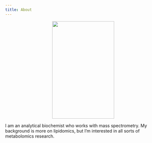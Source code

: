 ```yaml
---
title: About
---
```


<center>![](/img/2020-me.jpg){width=200 height=315}</center>

I am an analytical biochemist who works with mass spectrometry. My background is more on lipidomics, but I'm interested in all sorts of metabolomics research.
